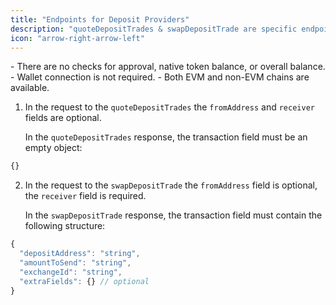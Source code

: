 ```yaml
---
title: "Endpoints for Deposit Providers"
description: "quoteDepositTrades & swapDepositTrade are specific endpoints where only deposit providers are available: ChangeNOW, Changelly, SimpleSwap & Exolix."
icon: "arrow-right-arrow-left"
---
```


<Tip>
  - There are no checks for approval, native token balance, or overall balance.
  - Wallet connection is not required.
  - Both EVM and non-EVM chains are available.
</Tip>

1. In the request to the `quoteDepositTrades` the `fromAddress` and `receiver` fields are optional.

   In the `quoteDepositTrades` response, the transaction field must be an empty object:

```javascript
{}
```

2. In the request to the `swapDepositTrade` the `fromAddress` field is optional, the `receiver` field is required.

   In the `swapDepositTrade` response, the transaction field must contain the following structure:

```javascript
{
  "depositAddress": "string",
  "amountToSend": "string",
  "exchangeId": "string",
  "extraFields": {} // optional
}
```